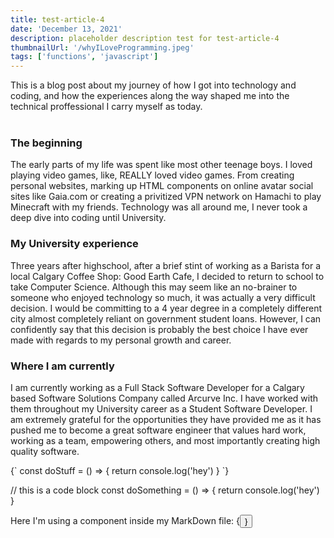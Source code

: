 ```yaml
---
title: test-article-4
date: 'December 13, 2021'
description: placeholder description test for test-article-4
thumbnailUrl: '/whyILoveProgramming.jpeg'
tags: ['functions', 'javascript']
---
```


<div>
  This is a blog post about my journey of how I got into technology and coding, and how the experiences
  along the way shaped me into the technical proffessional I carry myself as today.
</div>

<br/>

### The beginning
The early parts of my life was spent like most other teenage boys. I loved playing video games, like, REALLY loved video games.
From creating personal websites, marking up HTML components on online avatar social sites like Gaia.com or creating a privitized 
VPN network on Hamachi to play Minecraft with my friends. Technology was all around me, I never took a deep dive into coding until University.

### My University experience
Three years after highschool, after a brief stint of working as a Barista for a local Calgary Coffee Shop: Good Earth Cafe, I decided to return to school 
to take Computer Science. Although this may seem like an no-brainer to someone who enjoyed technology so much, it was actually a very difficult decision. I would be committing
to a 4 year degree in a completely different city almost completely reliant on government student loans. However, I can confidently say that this decision is probably 
the best choice I have ever made with regards to my personal growth and career. 

### Where I am currently
I am currently working as a Full Stack Software Developer for a Calgary based Software Solutions Company called Arcurve Inc. I have worked with them throughout
my University career as a Student Software Developer. I am extremely grateful for the opportunities they have provided me as it has pushed me to become a great software engineer that
values hard work, working as a team, empowering others, and most importantly creating high quality software.

<SyntaxHighlighter language="javascript">
  {`
    const doStuff = () => {
      return console.log('hey')
    }
  `}
</SyntaxHighlighter>

// this is a code block const doSomething = () => { return console.log('hey') }

<div>Here I'm using a component inside my MarkDown file: {<Button text={"Click me"}/>}</div>